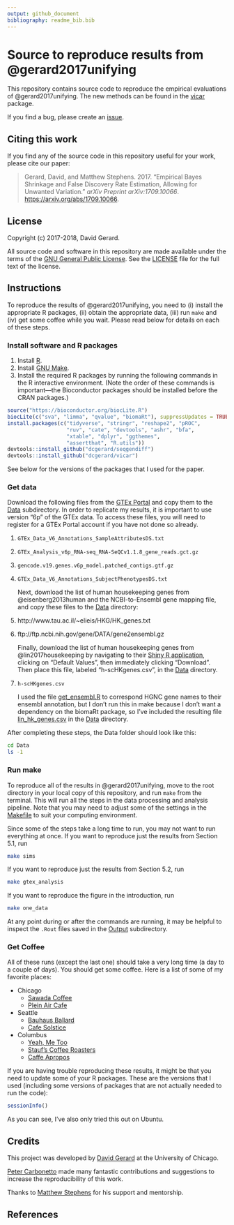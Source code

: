 ```yaml
---
output: github_document
bibliography: readme_bib.bib
---
```


# Source to reproduce results from @gerard2017unifying

This repository contains source code to reproduce the empirical
evaluations of @gerard2017unifying.
The new methods can be found in the
[vicar](https://github.com/dcgerard/vicar) package.

If you find a bug, please create an
[issue](https://github.com/dcgerard/ruvb_sims/issues).

## Citing this work

If you find any of the source code in this repository useful for your
work, please cite our paper:

> Gerard, David, and Matthew Stephens. 2017. "Empirical Bayes Shrinkage  and False Discovery Rate Estimation, Allowing for Unwanted Variation." *arXiv Preprint arXiv:1709.10066*. <https://arxiv.org/abs/1709.10066>.

## License

Copyright (c) 2017-2018, David Gerard.

All source code and software in this repository are made available
under the terms of the [GNU General Public
License](http://www.gnu.org/licenses/gpl.html). See the
[LICENSE](LICENSE) file for the full text of the license.

## Instructions

To reproduce the results of @gerard2017unifying, you need to (i)
install the appropriate R packages, (ii) obtain the appropriate data,
(iii) run `make` and (iv) get some coffee while you wait. Please read
below for details on each of these steps.

### Install software and R packages

1. Install [R](https://cran.r-project.org).
2. Install [GNU Make](https://www.gnu.org/software/make).
3. Install the required R packages by running the following commands
in the R interactive environment. (Note the order of these commands is
important---the Bioconductor packages should be installed before the
CRAN packages.)

```r
source("https://bioconductor.org/biocLite.R")
biocLite(c("sva", "limma", "qvalue", "biomaRt"), suppressUpdates = TRUE)
install.packages(c("tidyverse", "stringr", "reshape2", "pROC",
                   "ruv", "cate", "devtools", "ashr", "bfa",
                   "xtable", "dplyr", "ggthemes",
                   "assertthat", "R.utils"))
devtools::install_github("dcgerard/seqgendiff")
devtools::install_github("dcgerard/vicar")
```

See below for the versions of the packages that I used for the paper.

### Get data

Download the following files from the
[GTEx Portal](https://www.gtexportal.org) and copy them to the
[Data](data) subdirectory. In order to replicate my results, it is
important to use version "6p" of the GTEx data. To access these files,
you will need to register for a GTEx Portal account if you have not
done so already.

1. `GTEx_Data_V6_Annotations_SampleAttributesDS.txt`
2. `GTEx_Analysis_v6p_RNA-seq_RNA-SeQCv1.1.8_gene_reads.gct.gz`
3. `gencode.v19.genes.v6p_model.patched_contigs.gtf.gz`
4. `GTEx_Data_V6_Annotations_SubjectPhenotypesDS.txt`

    Next, download the list of human housekeeping genes from @eisenberg2013human and the
    NCBI-to-Ensembl gene mapping file, and copy these files to the
    [Data](data) directory:

5. http://www.tau.ac.il/~elieis/HKG/HK_genes.txt
6. ftp://ftp.ncbi.nih.gov/gene/DATA/gene2ensembl.gz

    Finally, download the list of human housekeeping genes from @lin2017housekeeping by
    navigating to their [Shiny R application](http://shiny.maths.usyd.edu.au/scHK/), clicking on 
    "Default Values", then immediately clicking "Download". Then place this file, 
    labeled "h-scHKgenes.csv", in the [Data](Data) directory.

7. `h-scHKgenes.csv`

    I used the file [get_ensembl.R](./R/get_ensembl.R) to correspond HGNC gene 
    names to their ensembl annotation, but I don't run this in make because I don't want
    a dependency on the biomaRt package, so I've included the resulting file
    [lin_hk_genes.csv](./Data/lin_hk_genes.csv) in the [Data](Data) directory.

After completing these steps, the Data folder should look like this:

```bash
cd Data
ls -1
```

### Run make

To reproduce all of the results in @gerard2017unifying, move to
the root directory in your local copy of this repository, and run
`make` from the terminal. This will run all the steps in the data
processing and analysis pipeline. Note that you may need to adjust
some of the settings in the [Makefile](Makefile) to suit your
computing environment.

Since some of the steps take a long time to run, you may not want to
run everything at once. If you want to reproduce just the results from
Section 5.1, run

``` bash
make sims
```

If you want to reproduce just the results from Section 5.2, run

``` bash
make gtex_analysis
```

If you want to reproduce the figure in the introduction, run

``` bash
make one_data
```

At any point during or after the commands are running, it may be
helpful to inspect the `.Rout` files saved in the [Output](Output)
subdirectory.

### Get Coffee

All of these runs (except the last one) should take a very long time
(a day to a couple of days). You should get some coffee. Here is a
list of some of my favorite places:

-   Chicago
    -   [Sawada Coffee](https://www.yelp.com/biz/sawada-coffee-chicago)
    -   [Plein Air Cafe](https://www.yelp.com/biz/plein-air-cafe-and-eatery-chicago-2)
-   Seattle
    -   [Bauhaus Ballard](https://www.yelp.com/biz/bauhaus-ballard-seattle)
    -   [Cafe Solstice](https://www.yelp.com/biz/cafe-solstice-seattle)
-   Columbus
    -   [Yeah, Me Too](https://www.yelp.com/biz/yeah-me-too-columbus)
    -   [Stauf's Coffee Roasters](https://www.yelp.com/biz/staufs-coffee-roasters-columbus-2)
    -   [Caffe Apropos](https://www.yelp.com/biz/caff%C3%A9-apropos-columbus-2)

If you are having trouble reproducing these results, it might be that
you need to update some of your R packages. These are the versions
that I used (including some versions of packages that are not actually
needed to run the code):

```r
sessionInfo()
```

As you can see, I've also only tried this out on Ubuntu.

## Credits

This project was developed by
[David Gerard](https://dcgerard.github.io) at the University of
Chicago.

[Peter Carbonetto](https://pcarbo.github.io/) made many fantastic
contributions and suggestions to increase the reproducibility of this
work.

Thanks to [Matthew Stephens](http://stephenslab.uchicago.edu) for his
support and mentorship.

## References


